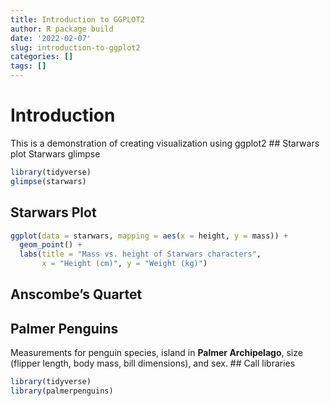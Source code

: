 ```yaml
---
title: Introduction to GGPLOT2
author: R package build
date: '2022-02-07'
slug: introduction-to-ggplot2
categories: []
tags: []
---
```


# Introduction
This is a demonstration of creating visualization using ggplot2
## Starwars plot
Starwars glimpse

```r
library(tidyverse)
glimpse(starwars)
```


## Starwars Plot
```r
ggplot(data = starwars, mapping = aes(x = height, y = mass)) +
  geom_point() +
  labs(title = "Mass vs. height of Starwars characters",
       x = "Height (cm)", y = "Weight (kg)")
```

## Anscombe's Quartet

## Palmer Penguins
Measurements for penguin species, island in **Palmer Archipelago**, size (flipper length, body mass, bill dimensions), and sex.
## Call libraries
```r
library(tidyverse)
library(palmerpenguins)

```








